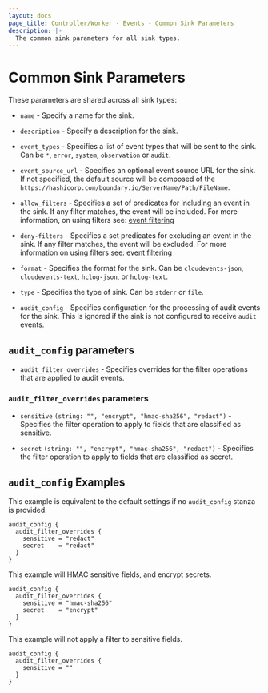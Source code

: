 ```yaml
---
layout: docs
page_title: Controller/Worker - Events - Common Sink Parameters
description: |-
  The common sink parameters for all sink types.
---
```


# Common Sink Parameters

These parameters are shared across all sink types:

- `name` - Specify a name for the sink.

- `description` - Specify a description for the sink.

- `event_types` - Specifies a list of event types that will be sent to the sink.
  Can be `*`, `error`, `system`, `observation` or `audit`.

- `event_source_url` - Specifies an optional event source URL for the sink. If
  not specified, the default source will be composed of the
  `https://hashicorp.com/boundary.io/ServerName/Path/FileName`.

- `allow_filters` - Specifies a set of predicates for including an event in the
  sink. If any filter matches, the event will be included. For more information,
  on using filters see: [event filtering](/boundary/docs/concepts/filtering/events)

- `deny-filters` - Specifies a set predicates for excluding an event in the
  sink. If any filter matches, the event will be excluded. For more information
  on using filters see: [event filtering](/boundary/docs/concepts/filtering/events)

- `format` - Specifies the format for the sink. Can be `cloudevents-json`,
  `cloudevents-text`, `hclog-json`, or `hclog-text`.

- `type` - Specifies the type of sink.  Can be `stderr` or `file`.

- `audit_config` - Specifies configuration for the processing of audit events
    for the sink. This is ignored if the sink is not configured to receive
    `audit` events.

## `audit_config` parameters

- `audit_filter_overrides` - Specifies overrides for the filter operations that
    are applied to audit events.

### `audit_filter_overrides` parameters

- `sensitive` `(string: "", "encrypt", "hmac-sha256", "redact")` - Specifies
    the filter operation to apply to fields that are classified as sensitive.

- `secret` `(string: "", "encrypt", "hmac-sha256", "redact")` - Specifies
    the filter operation to apply to fields that are classified as secret.

## `audit_config` Examples

This example is equivalent to the default settings if no `audit_config` stanza
is provided.

```hcl
audit_config {
  audit_filter_overrides {
    sensitive = "redact"
    secret    = "redact"
  }
}
```

This example will HMAC sensitive fields, and encrypt secrets.

```hcl
audit_config {
  audit_filter_overrides {
    sensitive = "hmac-sha256"
    secret    = "encrypt"
  }
}
```

This example will not apply a filter to sensitive fields.

```hcl
audit_config {
  audit_filter_overrides {
    sensitive = ""
  }
}
```

